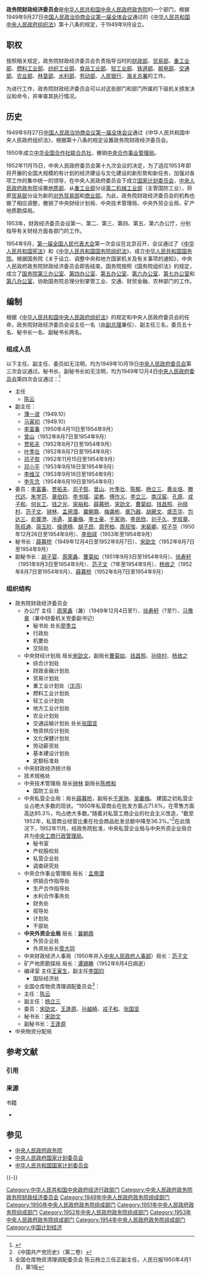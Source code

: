 {{Pathnav|中华人民共和国中央人民政府 (1949–1954)|中央人民政府政务院}}{{Infobox PRCG
|机构名称=政务院财政经济委员会
|标志1=National Emblem of the People's Republic of China.svg
|成立时间=1949年9月
|撤销时间=1954年9月
|上级机构=[[中央人民政府政务院|中央人民政府政务院]]
|机构类型=政务院部门
|地址1=[[北京市|北京市]]
|a=[[中央人民政府国家计划委员会|中央人民政府国家计划委员会]]
|b=[[全国人民代表大会财政经济委员会|全国人民代表大会财政经济委员会]]
}}

'''政务院财政经济委员会'''是[[中华人民共和国|中华人民共和国]][[中华人民共和国中央人民政府__(1949–1954)|中央人民政府]][[中央人民政府政务院|政务院]]的一个部门，根据1949年9月27日[[中国人民政治协商会议第一届全体会议|中国人民政治协商会议第一届全体会议]]通过的《[[s:中华人民共和国中央人民政府组织法|中华人民共和国中央人民政府组织法]]》第十八条的规定，于1949年9月设立。

==职权==
按照相关规定，政务院财政经济委员会负责指导当时的[[中央人民政府财政部|财政部]]、[[中央人民政府贸易部|贸易部]]、[[中央人民政府重工业部|重工业部]]、[[中央人民政府燃料工业部|燃料工业部]]、[[中央人民政府纺织工业部|纺织工业部]]、[[中央人民政府食品工业部|食品工业部]]、[[中央人民政府轻工业部|轻工业部]]、[[中央人民政府铁道部|铁道部]]、[[中央人民政府邮电部|邮电部]]、[[中央人民政府交通部|交通部]]、[[中央人民政府农业部|农业部]]、[[中央人民政府林垦部|林垦部]]、[[中央人民政府水利部|水利部]]、[[中央人民政府劳动部|劳动部]]、[[中国人民银行|人民银行]]、[[中央人民政府海关总署|海关总署]]的工作。

为进行工作，政务院财政经济委员会可以对这些部门和部门所属的下级机关颁发决议和命令，并审查其执行情况。

==历史==
1949年9月27日[[中国人民政治协商会议第一届全体会议|中国人民政治协商会议第一届全体会议]]通过《中华人民共和国中央人民政府组织法》，根据第十八条的规定设置政务院财政经济委员会。

1950年成立[[中华全国合作社联合总社|中华全国合作社联合总社]]，撤销[[中央合作事业管理局|中央合作事业管理局]]。

1952年11月15日，中央人民政府委员会第十九次会议的决定，为了适应1953年即将开展的全国大规模的有计划的经济建设与文化建设的新形势和新任务，加强对各项工作的集中统一的领导，在中央人民政府委员会下成立[[中央人民政府国家计划委员会|国家计划委员会]]，[[中央人民政府政务院|中央人民政府政务院]]设置[[中央人民政府地质部|地质部]]、从[[中央人民政府重工业部|重工业部]]分设[[中央人民政府第二机械工业部|第二机械工业部]]（主管国防工业），将原[[中央人民政府贸易部|贸易部]]分设为新的[[中央人民政府对外贸易部|对外贸易部]]和[[中央人民政府商业部|商业部]]。为此，政务院财政经济委员会的机构也做了相应调整，撤销了中央财经计划局、中央技术管理局、中央外贸企业局、矿产地质勘探局。

1953年，财政经济委员会设第一、第二、第三、第四、第五、第六办公厅，分别指导有关财经方面各部门的工作。

1954年9月，[[第一届全国人民代表大会|第一届全国人民代表大会]]第一次会议在北京召开，会议通过了《[[中华人民共和国宪法|中华人民共和国宪法]]》和《[[中华人民共和国国务院组织法|中华人民共和国国务院组织法]]》，成立[[中华人民共和国国务院|中华人民共和国国务院]]。根据国务院《关于设立、调整中央和地方国家机关及有关事项的通知》，中央人民政府政务院财政经济委员会即告结束。国务院按照《国务院组织法》的规定，成立了[[国务院第三办公室|国务院第三办公室]]、[[国务院第四办公室|第四办公室]]、[[国务院第五办公室|第五办公室]]、[[国务院第六办公室|第六办公室]]、[[国务院第七办公室|第七办公室]]和[[国务院第八办公室|第八办公室]]，协助国务院总理分别掌管工业、交通、财贸金融、农林部门的工作。

==编制==
根据《[[中华人民共和国中央人民政府组织法|中华人民共和国中央人民政府组织法]]》的规定和中央人民政府委员会的任命，政务院财政经济委员会设主任一名（由[[中央人民政府副总理|副总理]]兼任）、副主任三名，委员五十名、秘书长一名、副秘书长两名。
===组成人员===
以下主任、副主任、委员如无注明，均为1949年10月19日[[中央人民政府委员会|中央人民政府委员会]]第三次会议通过。秘书长、副秘书长如无注明，均为1949年12月4日[[中央人民政府委员会|中央人民政府委员会]]第四次会议通过：<ref>{{cite web|url=https://www.cia.gov/library/readingroom/docs/CIA-RDP80-00926A002100050008-7.pdf|title=Directory of CCP Government Personnel|publisher=[[中央情报局|中央情报局]]|date=1950-03-22|accessdate=2019-06-25|pages=16-18|archive-date=2019-08-11|archive-url=https://web.archive.org/web/20190811003235/https://www.cia.gov/library/readingroom/docs/CIA-RDP80-00926A002100050008-7.pdf|dead-url=no}}</ref>

*主任
**[[陈云|陈云]]
*副主任：
**[[薄一波|薄一波]]（1949.10）
**[[马寅初|马寅初]]（1949.10）
**[[李富春|李富春]]（1950年4月11日至1954年9月） 
**[[曾山|曾山]]（1952年8月7日至1954年9月）
**[[贾拓夫|贾拓夫]]（1952年8月7日至1954年9月）
**[[叶季壮|叶季壮]]（1952年8月7日至1954年9月）
**[[邓子恢|邓子恢]]（1952年11月15日至1954年9月）
**[[邓小平|邓小平]]（1953年9月18日至1954年9月） 
**[[李维汉|李维汉]]（1953年9月18日至1954年9月）  
**[[李先念|李先念]]（1954年6月19日至1954年9月）  
*委员：[[李富春|李富春]]、[[贾拓夫|贾拓夫]]、[[邓子恢|邓子恢]]、[[曾山|曾山]]、[[叶季壮|叶季壮]]、[[陈郁|陈郁]]、[[杨立三|杨立三]]、[[黄炎培|黄炎培]]、[[滕代远|滕代远]]、[[朱学范|朱学范]]、[[章伯钧|章伯钧]]、[[李书城|李书城]]、[[梁希|梁希]]、[[傅作义|傅作义]]、[[李立三|李立三]]、[[南汉宸|南汉宸]]、[[孔原|孔原]]、[[戎子和|戎子和]]、[[何长工|何长工]]、[[钱之光|钱之光]]、[[宋裕和|宋裕和]]、[[薛暮桥|薛暮桥]]、[[宋劭文|宋劭文]]、[[曹菊如|曹菊如]]、[[钱昌照|钱昌照]]、[[孙晓村|孙晓村]]、[[范子文|范子文]]、[[钟林|钟林]]、[[孟用潜|孟用潜]]、[[冀朝鼎|冀朝鼎]]、[[梅龚彬|梅龚彬]]、[[章乃器|章乃器]]、[[胡厥文|胡厥文]]、[[盛丕华|盛丕华]]、[[包达三|包达三]]、[[俞寰澄|俞寰澄]]、[[冷遹|冷遹]]、[[吴羹梅|吴羹梅]]、[[李士豪|李士豪]]、[[千家驹|千家驹]]、[[李民欣|李民欣]]、[[刘子久|刘子久]]、[[罗叔章|罗叔章]]、[[陈叔通|陈叔通]]、[[简玉阶|简玉阶]]、[[侯德榜|侯德榜]]、[[胡子昂|胡子昂]]、[[周苍柏|周苍柏]]、[[周叔弢|周叔弢]]、[[宋裴卿|宋裴卿]]、[[程子华|程子华]]（1950年12月26日至1954年9月）、[[李伯球|李伯球]]（1953年至1954年9月）
*秘书长：[[薛暮桥|薛暮桥]]（1949年12月4日至1952年8月7日）、[[宋劭文|宋劭文]]（1952年8月7日至1954年9月）
*副秘书长：[[胡子婴|胡子婴]]、[[周荣鑫|周荣鑫]]、[[曹菊如|曹菊如]]（1951年9月3日至1954年9月）、[[徐寿轩|徐寿轩]]（1951年9月3日至1954年9月）、[[范子文|范子文]]（?年至1954年9月）、[[杨放之|杨放之]]（1952年8月7日至1954年9月）、[[薛暮桥|薛暮桥]]（1952年8月7日至1954年9月）

===组织结构===
*政务院财政经济委员会
**办公厅 主任：[[周荣鑫|周荣鑫]]（兼）（1949年12月4日至?）、[[徐寿轩|徐寿轩]]（?至?）、[[马豫章|马豫章]]（兼中财委机关党委副书记）
***秘书处 处长[[廖季立|廖季立]]
***行政处
***机要处
***交际处
**中央财经计划局 局长[[宋劭文|宋劭文]]，副局长[[曹菊如|曹菊如]]、[[钱昌照|钱昌照]]、[[孙晓村|孙晓村]]、[[杨放之|杨放之]] 
***综合计划处
***财政金融计划处
***贸易计划处
***重工业计划处（[[沈鸿|沈鸿]]）
***燃料工业计划处
***轻工业计划处
***地方工业计划处
***农业计划处
***交通运输计划处 处长[[张国坚|张国坚]]
***物资供应计划处
***文化保健计划处
***劳动薪资处
***基本建设计划处
***定额标准处
**中央财政经济统计局
**技术规格处
**中央技术管理局 局长[[钟林|钟林]] 副局长[[陈修和|陈修和]]
***国防工业处
**中央私营企业局：局长[[薛暮桥|薛暮桥]]，副局长[[千家驹|千家驹]]、[[吴羹梅|吴羹梅]]。 建国之初私营企业占绝大多数的现状。“1950年私营商业在批发方面占71.6%，在零售方面高达85.3%，均占绝大多数。”随着对私营工商企业的社会主义改造，“截至1952年，私营商业经营比重在社会商品批发总额中降至36.3%。”<ref>《中国共产党历史》（第二卷）</ref>在此情况下，1952年11月，经政务院批准，中央私营企业局与中央外资企业局合并为[[中央工商行政管理局|中央工商行政管理局]]。
***秘书室
***产权股权处
***私营企业处
***调查研究处
**中央合作事业管理局 局长：[[孟用潜|孟用潜]]
***供销合作指导处
***生产合作指导处
***水利合作事务处
***财务处
***视导处
***计划处
***干部处
**'''中央外资企业局''' 局长：[[冀朝鼎|冀朝鼎]]
***外贸企业处
***外资处处长[[管大同|管大同]]
**中央财政经济人事局（1950年并入[[中央人民政府人事部|中央人民政府人事部]]）局长：[[范子文|范子文]]
**矿产地质勘探局 局长：[[谭锡畴|谭锡畴]]（1952年6月4日病逝）
**编译室 主任[[王寅生|王寅生]]，副主任[[李国钧|李国钧]]
***国际经济处
**全国仓库物资清理调配委员会<ref>全国仓库物资清理调配委员会 陈云杨立三任正副主任，人民日报1950年4月1日，第1版</ref>：
**主任：[[陈云|陈云]]
**副主任：[[杨立三|杨立三]]
**委员：[[宋劭文|宋劭文]]、[[王逢原|王逢原]]、[[孙越崎|孙越崎]]、[[戎子和|戎子和]]、[[张国坚|张国坚]]
**秘书长：[[宋劭文|宋劭文]]
**副秘书长：[[王逢原|王逢原]]
*中央物资分配局

== 参考文献 ==
=== 引用 ===
{{Reflist}}

=== 来源 ===
{{refbegin}}
; 书籍
* {{cite book |editor = 苏尚尧（主编） |title = 《中华人民共和国中央政府机构（1949-1990年）》 |location = 北京 |publisher = [[经济科学出版社|经济科学出版社]] |year = 1993 |id = ISBN 7505805045/D•54 }}
{{refend}}

== 参见 ==
{{Portal box|中华人民共和国|经济}}
* [[中央人民政府政务院|中央人民政府政务院]]
* [[中央人民政府国家计划委员会|中央人民政府国家计划委员会]]
* [[中华人民共和国国家计划委员会|中华人民共和国国家计划委员会]]

{{-}}
{{Serial|新中国成立|新设中央机关|{{PRC}}[[中央人民政府政务院|中央政府政务院]]下属部门<br />'''中央人民政府财政经济委员会'''<br />1949年9月—1954年9月|后继机构| [[中华人民共和国国家经济贸易委员会|中华人民共和国国家经济贸易委员会]]}}

{{Template group
|list =
{{中央人民政府政务院}}
{{1949年中央人民政府政务院}}
{{1950年中央人民政府政务院}}
{{1951年中央人民政府政务院}}
{{1952年中央人民政府政务院}}
{{1953年中央人民政府政务院}}
{{1954年中央人民政府政务院}}
}}

[[Category:中华人民共和国中央政府经济行政部门|Category:中华人民共和国中央政府经济行政部门]]
[[Category:中央人民政府政务院|Category:中央人民政府政务院]]
[[Category:政务院财政经济委员会|]]
[[Category:1949年中央人民政府政务院组成部门|Category:1949年中央人民政府政务院组成部门]]
[[Category:1950年中央人民政府政务院组成部门|Category:1950年中央人民政府政务院组成部门]]
[[Category:1951年中央人民政府政务院组成部门|Category:1951年中央人民政府政务院组成部门]]
[[Category:1952年中央人民政府政务院组成部门|Category:1952年中央人民政府政务院组成部门]]
[[Category:1953年中央人民政府政务院组成部门|Category:1953年中央人民政府政务院组成部门]]
[[Category:1954年中央人民政府政务院组成部门|Category:1954年中央人民政府政务院组成部门]]
[[Category:中国计划经济|Category:中国计划经济]]